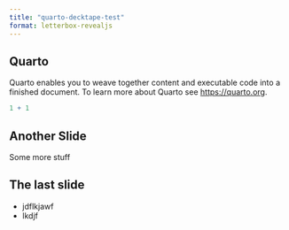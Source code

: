 ```yaml
---
title: "quarto-decktape-test"
format: letterbox-revealjs
---
```


## Quarto

Quarto enables you to weave together content and executable code into a finished document. To learn more about Quarto see <https://quarto.org>.

```r
1 + 1
```

## Another Slide

Some more stuff

## The last slide

::: incremental
-   jdflkjawf
-   lkdjf
:::
